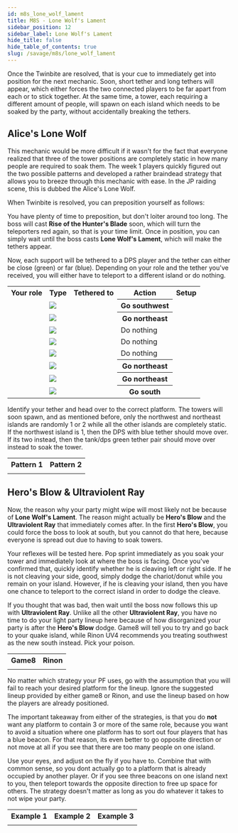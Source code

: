 ```yaml
---
id: m8s_lone_wolf_lament
title: M8S - Lone Wolf's Lament
sidebar_position: 12
sidebar_label: Lone Wolf's Lament
hide_title: false
hide_table_of_contents: true
slug: /savage/m8s/lone_wolf_lament
---
```



Once the <Tankbuster>Twinbite</Tankbuster> are resolved, that is your cue to immediately get into position for the next mechanic. Soon, short tether and long tethers will appear, which either forces the two connected players to be far apart from each or to stick together. At the same time, a tower, each requiring a different amount of people, will spawn on each island which needs to be soaked by the party, without accidentally breaking the tethers.

## Alice's Lone Wolf

This mechanic would be more difficult if it wasn't for the fact that everyone realized that three of the tower positions are completely static in how many people are required to soak them. The week 1 players quickly figured out the two possible patterns and developed a rather braindead strategy that allows you to breeze through this mechanic with ease. In the JP raiding scene, this is dubbed the Alice's Lone Wolf.

When <Tankbuster>Twinbite</Tankbuster> is resolved, you can preposition yourself as follows:

<KittenAsset path='m8s/lone_wolf_setup.png' wrapper='div' width='50%' />

You have plenty of time to preposition, but don't loiter around too long. The boss will cast <strong>Rise of the Hunter's Blade</strong> soon, which will turn the teleporters red again, so that is your time limit. Once in position, you can simply wait until the boss casts <strong>Lone Wolf's Lament</strong>, which will make the tethers appear.

Now, each support will be tethered to a DPS player and the tether can either be close (green) or far (blue). Depending on your role and the tether you've received, you will either have to teleport to a different island or do nothing.

<table>
    <tr>
        <th>Your role</th>
        <th>Type</th>
        <th>Tethered to</th>
        <th>Action</th>
        <th>Setup</th>
    </tr>
    <tr>
        <td><Role role='Tank' /></td>
        <td><img src={lament_of_the_distant_icon_hr} /></td>
        <td><Role role='DPS' /></td>
        <th>Go southwest</th>
        <td rowspan='8'><KittenAsset path='m8s/lone_wolf_setup_tethers.png' /></td>
    </tr>
    <tr>
        <td><Role role='Tank' /></td>
        <td><img src={lament_of_the_close_icon_hr} /></td>
        <td><Role role='DPS' /></td>
        <th>Go northeast</th>
    </tr>
    <tr>
        <td><Role role='Healer' /></td>
        <td><img src={lament_of_the_distant_icon_hr} /></td>
        <td><Role role='DPS' /></td>
        <td>Do nothing</td>
    </tr>
    <tr>
        <td><Role role='Healer' /></td>
        <td><img src={lament_of_the_close_icon_hr} /></td>
        <td><Role role='DPS' /></td>
        <td>Do nothing</td>
    </tr>
    <tr>
        <td><Role role='DPS' /></td>
        <td><img src={lament_of_the_distant_icon_hr} /></td>
        <td><Role role='Tank' /></td>
        <td>Do nothing</td>
    </tr>
    <tr>
        <td><Role role='DPS' /></td>
        <td><img src={lament_of_the_close_icon_hr} /></td>
        <td><Role role='Tank' /></td>
        <th>Go northeast</th>
    </tr>
    <tr>
        <td><Role role='DPS' /></td>
        <td><img src={lament_of_the_distant_icon_hr} /></td>
        <td><Role role='Healer' /></td>
        <th>Go northeast</th>
    </tr>
    <tr>
        <td><Role role='DPS' /></td>
        <td><img src={lament_of_the_close_icon_hr} /></td>
        <td><Role role='Healer' /></td>
        <th>Go south</th>
    </tr>
</table>

Identify your tether and head over to the correct platform. The towers will soon spawn, and as mentioned before, only the northwest and northeast islands are randomly 1 or 2 while all the other islands are completely static. If the northwest island is 1, then the DPS with blue tether should move over. If its two instead, then the tank/dps green tether pair should move over instead to soak the tower.

<table>
    <tr>
        <th>Pattern 1</th>
        <th>Pattern 2</th>
    </tr>
    <tr>
        <td><KittenAsset path='m8s/lone_wolf_pattern1.png' /></td>
        <td><KittenAsset path='m8s/lone_wolf_pattern2.png' /></td>
    </tr>
</table>

## Hero's Blow & Ultraviolent Ray

Now, the reason why your party might wipe will most likely not be because of <strong>Lone Wolf's Lament</strong>. The reason might actually be <strong>Hero's Blow</strong> and the <strong>Ultraviolent Ray</strong> that immediately comes after. In the first <strong>Hero's Blow</strong>, you could force the boss to look at south, but you cannot do that here, because everyone is spread out due to having to soak towers.

Your reflexes will be tested here. Pop sprint immediately as you soak your tower and immediately look at where the boss is facing. Once you've confirmed that, quickly identify whether he is cleaving left or right side. If he is not cleaving your side, good, simply dodge the chariot/donut while you remain on your island. However, if he is cleaving your island, then you have one chance to teleport to the correct island in order to dodge the cleave.

If you thought that was bad, then wait until the boss now follows this up with <strong>Ultraviolent Ray</strong>. Unlike all the other <strong>Ultraviolent Ray</strong>, you have no time to do your light party lineup here because of how disorganized your party is after the <strong>Hero's Blow</strong> dodge. Game8 will tell you to try and go back to your quake island, while Rinon UV4 recommends you treating southwest as the new south instead. Pick your poison.

<table width='65%'>
    <tr>
        <th>Game8</th>
        <th>Rinon</th>
    </tr>
    <tr>
        <td><KittenAsset path='m8s/ultraviolent_ray4_game8.png' /></td>
        <td><KittenAsset path='m8s/ultraviolent_ray4_rinon.png' /></td>
    </tr>
</table>

No matter which strategy your PF uses, go with the assumption that you will fail to reach your desired platform for the lineup. Ignore the suggested lineup provided by either game8 or Rinon, and use the lineup based on how the players are already positioned.

The important takeaway from either of the strategies, is that you do **not** want any platform to contain 3 or more of the same role, because you want to avoid a situation where one platform has to sort out four players that has a blue beacon. For that reason, its even better to go opposite direction or not move at all if you see that there are too many people on one island.

Use your eyes, and adjust on the fly if you have to. Combine that with common sense, so you dont actually go to a platform that is already occupied by another player. Or if you see three beacons on one island next to you, then teleport towards the opposite direction to free up space for others. The strategy doesn't matter as long as you do whatever it takes to not wipe your party.

<table>
    <tr>
        <th>Example 1</th>
        <th>Example 2</th>
        <th>Example 3</th>
    </tr>
    <tr>
        <td><KittenAsset path='m8s/lone_wolf_lament_example1.webm' /></td>
        <td><KittenAsset path='m8s/lone_wolf_lament_example2.webm' /></td>
        <td><KittenAsset path='m8s/lone_wolf_lament_example3.webm' /></td>
    </tr>
</table>